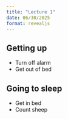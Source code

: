```yaml
---
title: "Lecture 1"
date: 06/30/2025
format: revealjs
---
```


## Getting up

- Turn off alarm
- Get out of bed

## Going to sleep

- Get in bed
- Count sheep

